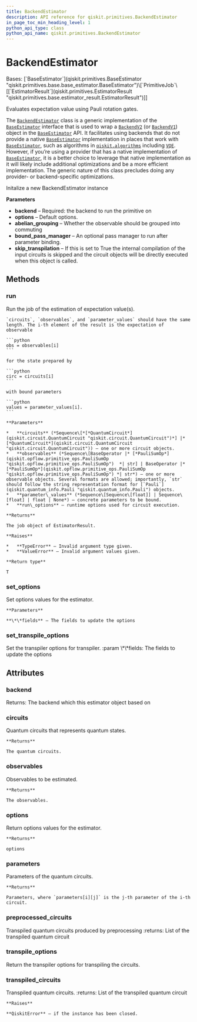 ```yaml
---
title: BackendEstimator
description: API reference for qiskit.primitives.BackendEstimator
in_page_toc_min_heading_level: 1
python_api_type: class
python_api_name: qiskit.primitives.BackendEstimator
---
```


# BackendEstimator

<Class id="qiskit.primitives.BackendEstimator" isDedicatedPage={true} github="https://github.com/qiskit/qiskit/tree/stable/0.24/qiskit/primitives/backend_estimator.py" signature="BackendEstimator(backend, options=None, abelian_grouping=True, bound_pass_manager=None, skip_transpilation=False)" modifiers="class">
  Bases: [`BaseEstimator`](qiskit.primitives.BaseEstimator "qiskit.primitives.base.base_estimator.BaseEstimator")\[`PrimitiveJob`\[[`EstimatorResult`](qiskit.primitives.EstimatorResult "qiskit.primitives.base.estimator_result.EstimatorResult")]]

  Evaluates expectation value using Pauli rotation gates.

  The [`BackendEstimator`](#qiskit.primitives.BackendEstimator "qiskit.primitives.BackendEstimator") class is a generic implementation of the [`BaseEstimator`](qiskit.primitives.BaseEstimator "qiskit.primitives.BaseEstimator") interface that is used to wrap a [`BackendV2`](qiskit.providers.BackendV2 "qiskit.providers.BackendV2") (or [`BackendV1`](qiskit.providers.BackendV1 "qiskit.providers.BackendV1")) object in the [`BaseEstimator`](qiskit.primitives.BaseEstimator "qiskit.primitives.BaseEstimator") API. It facilitates using backends that do not provide a native [`BaseEstimator`](qiskit.primitives.BaseEstimator "qiskit.primitives.BaseEstimator") implementation in places that work with [`BaseEstimator`](qiskit.primitives.BaseEstimator "qiskit.primitives.BaseEstimator"), such as algorithms in [`qiskit.algorithms`](algorithms#module-qiskit.algorithms "qiskit.algorithms") including [`VQE`](qiskit.algorithms.minimum_eigensolvers.VQE "qiskit.algorithms.minimum_eigensolvers.VQE"). However, if you’re using a provider that has a native implementation of [`BaseEstimator`](qiskit.primitives.BaseEstimator "qiskit.primitives.BaseEstimator"), it is a better choice to leverage that native implementation as it will likely include additional optimizations and be a more efficient implementation. The generic nature of this class precludes doing any provider- or backend-specific optimizations.

  Initalize a new BackendEstimator instance

  **Parameters**

  *   **backend** – Required: the backend to run the primitive on
  *   **options** – Default options.
  *   **abelian\_grouping** – Whether the observable should be grouped into commuting
  *   **bound\_pass\_manager** – An optional pass manager to run after parameter binding.
  *   **skip\_transpilation** – If this is set to True the internal compilation of the input circuits is skipped and the circuit objects will be directly executed when this object is called.

  ## Methods

  <span id="qiskit-primitives-backendestimator-run" />

  ### run

  <Function id="qiskit.primitives.BackendEstimator.run" signature="BackendEstimator.run(circuits, observables, parameter_values=None, **run_options)">
    Run the job of the estimation of expectation value(s).

    `circuits`, `observables`, and `parameter_values` should have the same length. The i-th element of the result is the expectation of observable

    ```python
    obs = observables[i]
    ```

    for the state prepared by

    ```python
    circ = circuits[i]
    ```

    with bound parameters

    ```python
    values = parameter_values[i].
    ```

    **Parameters**

    *   **circuits** (*Sequence\[*[*QuantumCircuit*](qiskit.circuit.QuantumCircuit "qiskit.circuit.QuantumCircuit")*] |* [*QuantumCircuit*](qiskit.circuit.QuantumCircuit "qiskit.circuit.QuantumCircuit")) – one or more circuit objects.
    *   **observables** (*Sequence\[BaseOperator |* [*PauliSumOp*](qiskit.opflow.primitive_ops.PauliSumOp "qiskit.opflow.primitive_ops.PauliSumOp")  *| str] | BaseOperator |*[*PauliSumOp*](qiskit.opflow.primitive_ops.PauliSumOp "qiskit.opflow.primitive_ops.PauliSumOp") *| str*) – one or more observable objects. Several formats are allowed; importantly, `str` should follow the string representation format for [`Pauli`](qiskit.quantum_info.Pauli "qiskit.quantum_info.Pauli") objects.
    *   **parameter\_values** (*Sequence\[Sequence\[float]] | Sequence\[float] | float | None*) – concrete parameters to be bound.
    *   **run\_options** – runtime options used for circuit execution.

    **Returns**

    The job object of EstimatorResult.

    **Raises**

    *   **TypeError** – Invalid argument type given.
    *   **ValueError** – Invalid argument values given.

    **Return type**

    T
  </Function>

  <span id="qiskit-primitives-backendestimator-set-options" />

  ### set\_options

  <Function id="qiskit.primitives.BackendEstimator.set_options" signature="BackendEstimator.set_options(**fields)">
    Set options values for the estimator.

    **Parameters**

    **\*\*fields** – The fields to update the options
  </Function>

  <span id="qiskit-primitives-backendestimator-set-transpile-options" />

  ### set\_transpile\_options

  <Function id="qiskit.primitives.BackendEstimator.set_transpile_options" signature="BackendEstimator.set_transpile_options(**fields)">
    Set the transpiler options for transpiler. :param \*\*fields: The fields to update the options
  </Function>

  ## Attributes

  ### backend

  <Attribute id="qiskit.primitives.BackendEstimator.backend">
    Returns: The backend which this estimator object based on
  </Attribute>

  ### circuits

  <Attribute id="qiskit.primitives.BackendEstimator.circuits">
    Quantum circuits that represents quantum states.

    **Returns**

    The quantum circuits.
  </Attribute>

  ### observables

  <Attribute id="qiskit.primitives.BackendEstimator.observables">
    Observables to be estimated.

    **Returns**

    The observables.
  </Attribute>

  ### options

  <Attribute id="qiskit.primitives.BackendEstimator.options">
    Return options values for the estimator.

    **Returns**

    options
  </Attribute>

  ### parameters

  <Attribute id="qiskit.primitives.BackendEstimator.parameters">
    Parameters of the quantum circuits.

    **Returns**

    Parameters, where `parameters[i][j]` is the j-th parameter of the i-th circuit.
  </Attribute>

  ### preprocessed\_circuits

  <Attribute id="qiskit.primitives.BackendEstimator.preprocessed_circuits">
    Transpiled quantum circuits produced by preprocessing :returns: List of the transpiled quantum circuit
  </Attribute>

  ### transpile\_options

  <Attribute id="qiskit.primitives.BackendEstimator.transpile_options">
    Return the transpiler options for transpiling the circuits.
  </Attribute>

  ### transpiled\_circuits

  <Attribute id="qiskit.primitives.BackendEstimator.transpiled_circuits">
    Transpiled quantum circuits. :returns: List of the transpiled quantum circuit

    **Raises**

    **QiskitError** – if the instance has been closed.
  </Attribute>
</Class>

